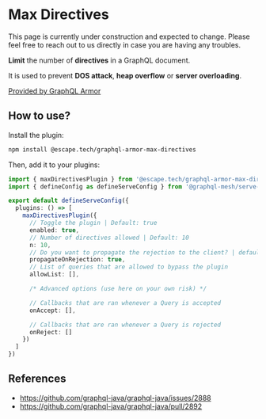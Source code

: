 
# Max Directives

<Callout>
  This page is currently under construction and expected to change. Please feel free to reach out to
  us directly in case you are having any troubles.
</Callout>

**Limit** the number of **directives** in a GraphQL document.

It is used to prevent **DOS attack**, **heap overflow** or **server overloading**.

[Provided by GraphQL Armor](https://escape.tech/graphql-armor/docs/plugins/max-directives)

## How to use?

Install the plugin:

```sh npm2yarn
npm install @escape.tech/graphql-armor-max-directives
```

Then, add it to your plugins:

```ts filename="mesh.config.ts"
import { maxDirectivesPlugin } from '@escape.tech/graphql-armor-max-directives'
import { defineConfig as defineServeConfig } from '@graphql-mesh/serve-cli'

export default defineServeConfig({
  plugins: () => [
    maxDirectivesPlugin({
      // Toggle the plugin | Default: true
      enabled: true,
      // Number of directives allowed | Default: 10
      n: 10,
      // Do you want to propagate the rejection to the client? | default: true
      propagateOnRejection: true,
      // List of queries that are allowed to bypass the plugin
      allowList: [],

      /* Advanced options (use here on your own risk) */

      // Callbacks that are ran whenever a Query is accepted
      onAccept: [],

      // Callbacks that are ran whenever a Query is rejected
      onReject: []
    })
  ]
})
```

## References

- https://github.com/graphql-java/graphql-java/issues/2888
- https://github.com/graphql-java/graphql-java/pull/2892
